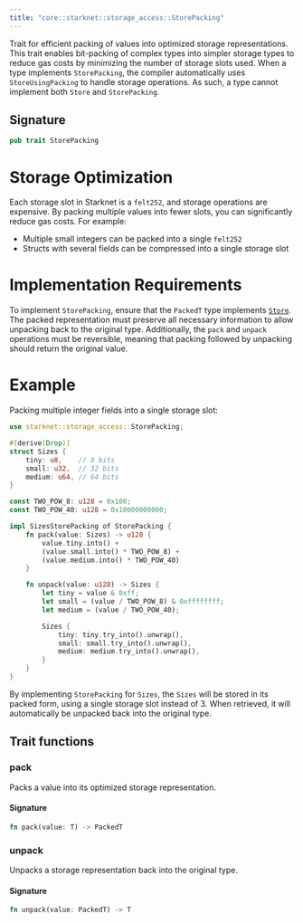 ```yaml
---
title: "core::starknet::storage_access::StorePacking"
---
```


Trait for efficient packing of values into optimized storage representations.
This trait enables bit-packing of complex types into simpler storage types to reduce gas costs
by minimizing the number of storage slots used. When a type implements `StorePacking`, the
compiler automatically uses `StoreUsingPacking` to handle storage operations. As such, a type
cannot implement both `Store` and `StorePacking`.

## Signature

```rust
pub trait StorePacking
```



# Storage Optimization

Each storage slot in Starknet is a `felt252`, and storage operations are expensive. By packing
multiple values into fewer slots, you can significantly reduce gas costs. For example:
- Multiple small integers can be packed into a single `felt252`
- Structs with several fields can be compressed into a single storage slot
# Implementation Requirements

To implement `StorePacking`, ensure that the `PackedT` type implements [`Store`](./core-starknet-storage_access-Store). The packed
representation must preserve all necessary information to allow unpacking back to the original
type. Additionally, the `pack` and `unpack` operations must be reversible, meaning that packing
followed by unpacking should return the original value.
# Example

Packing multiple integer fields into a single storage slot:
```rust
use starknet::storage_access::StorePacking;

#[derive(Drop)]
struct Sizes {
    tiny: u8,    // 8 bits
    small: u32,  // 32 bits
    medium: u64, // 64 bits
}

const TWO_POW_8: u128 = 0x100;
const TWO_POW_40: u128 = 0x10000000000;

impl SizesStorePacking of StorePacking {
    fn pack(value: Sizes) -> u128 {
        value.tiny.into() +
        (value.small.into() * TWO_POW_8) +
        (value.medium.into() * TWO_POW_40)
    }

    fn unpack(value: u128) -> Sizes {
        let tiny = value & 0xff;
        let small = (value / TWO_POW_8) & 0xffffffff;
        let medium = (value / TWO_POW_40);

        Sizes {
            tiny: tiny.try_into().unwrap(),
            small: small.try_into().unwrap(),
            medium: medium.try_into().unwrap(),
        }
    }
}
```

By implementing `StorePacking` for `Sizes`, the `Sizes` will be stored in its packed form,
using a single storage slot instead of 3. When retrieved, it will automatically be unpacked back
into the original type.


## Trait functions

### pack



Packs a value into its optimized storage representation.





#### Signature

```rust
fn pack(value: T) -> PackedT
```


### unpack



Unpacks a storage representation back into the original type.





#### Signature

```rust
fn unpack(value: PackedT) -> T
```


